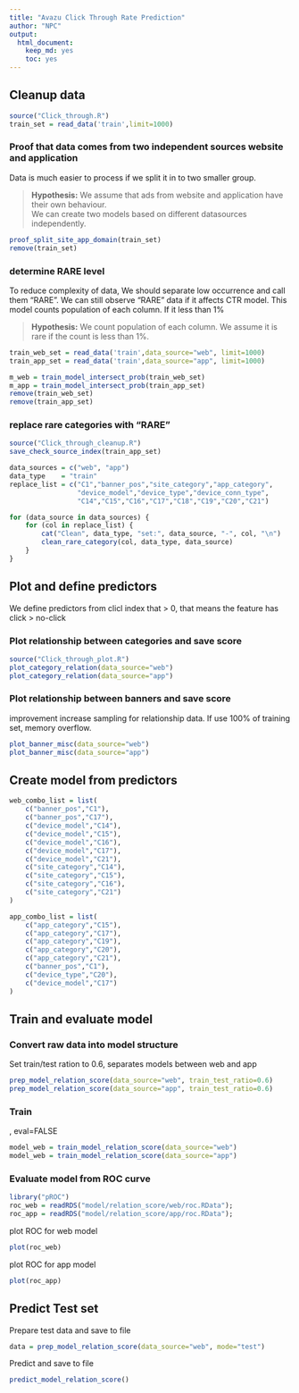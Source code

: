 ```yaml
---
title: "Avazu Click Through Rate Prediction"
author: "NPC"
output:
  html_document:
    keep_md: yes
    toc: yes
---
```


## Cleanup data
```r
source("Click_through.R")
train_set = read_data('train',limit=1000)
```
### Proof that data comes from two independent sources website and application
Data is much easier to process if we split it in to two smaller group.  

> **Hypothesis:** We assume that ads from website and application have their own behaviour.  
We can create two models based on different datasources independently.  

```r
proof_split_site_app_domain(train_set)
remove(train_set)
```

### determine RARE level
To reduce complexity of data, We should separate low occurrence and call them "RARE".
We can still observe "RARE" data if it affects CTR model.
This model counts population of each column. If it less than 1%

> **Hypothesis:** We count population of each column. We assume it is rare if the count is less than 1%.

```r
train_web_set = read_data('train',data_source="web", limit=1000)
train_app_set = read_data('train',data_source="app", limit=1000)
```

```r
m_web = train_model_intersect_prob(train_web_set)
m_app = train_model_intersect_prob(train_app_set)
remove(train_web_set)
remove(train_app_set)
```

### replace rare categories with "RARE"
```r
source("Click_through_cleanup.R")
save_check_source_index(train_app_set)

data_sources = c("web", "app")
data_type    = "train"
replace_list = c("C1","banner_pos","site_category","app_category", 
                 "device_model","device_type","device_conn_type",
                 "C14","C15","C16","C17","C18","C19","C20","C21")

for (data_source in data_sources) {
    for (col in replace_list) {
        cat("Clean", data_type, "set:", data_source, "-", col, "\n")
        clean_rare_category(col, data_type, data_source)
    }
}
```

## Plot and define predictors
We define predictors from clicl index that > 0, that means the feature has click > no-click


### Plot relationship between categories and save score
```r
source("Click_through_plot.R")
plot_category_relation(data_source="web")
plot_category_relation(data_source="app")
```

### Plot relationship between banners and save score

improvement increase sampling for relationship data. 
If use 100% of training set, memory overflow.
```r
plot_banner_misc(data_source="web")
plot_banner_misc(data_source="app")
```

## Create model from predictors
```r
web_combo_list = list(
    c("banner_pos","C1"),
    c("banner_pos","C17"),
    c("device_model","C14"),
    c("device_model","C15"),
    c("device_model","C16"),
    c("device_model","C17"),
    c("device_model","C21"),
    c("site_category","C14"),
    c("site_category","C15"),
    c("site_category","C16"),
    c("site_category","C21")
)

app_combo_list = list(
    c("app_category","C15"),
    c("app_category","C17"),
    c("app_category","C19"),
    c("app_category","C20"),
    c("app_category","C21"),
    c("banner_pos","C1"),
    c("device_type","C20"),
    c("device_model","C17")
)
```

## Train and evaluate model

### Convert raw data into model structure
Set train/test ration to 0.6, separates models between web and app
```r
prep_model_relation_score(data_source="web", train_test_ratio=0.6)
prep_model_relation_score(data_source="app", train_test_ratio=0.6)
```

### Train
, eval=FALSE
```r
model_web = train_model_relation_score(data_source="web")
model_web = train_model_relation_score(data_source="app")
```

### Evaluate model from ROC curve

```r
library("pROC")
roc_web = readRDS("model/relation_score/web/roc.RData");
roc_app = readRDS("model/relation_score/app/roc.RData");
```

plot ROC for web model
```r
plot(roc_web)
```

plot ROC for app model
```r
plot(roc_app)
```

## Predict Test set
Prepare test data and save to file
```r
data = prep_model_relation_score(data_source="web", mode="test")
```

Predict and save to file
```r
predict_model_relation_score()
```
